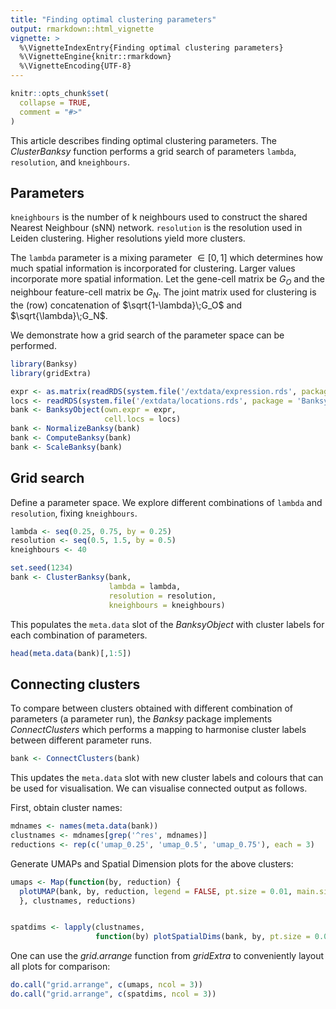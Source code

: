 ```yaml
---
title: "Finding optimal clustering parameters"
output: rmarkdown::html_vignette
vignette: >
  %\VignetteIndexEntry{Finding optimal clustering parameters}
  %\VignetteEngine{knitr::rmarkdown}
  %\VignetteEncoding{UTF-8}
---
```


```r
knitr::opts_chunk$set(
  collapse = TRUE,
  comment = "#>"
)
```

This article describes finding optimal clustering parameters. The 
*ClusterBanksy* function performs a grid search of parameters `lambda`, 
`resolution`, and `kneighbours`. 

## Parameters

`kneighbours` is the number of k neighbours used to construct the shared Nearest
Neighbour (sNN) network. `resolution` is the resolution used in Leiden clustering.
Higher resolutions yield more clusters.

The `lambda` parameter is a mixing parameter $\in[0,1]$ which determines how 
much spatial information is incorporated for clustering. Larger values 
incorporate more spatial information. Let the gene-cell matrix be $G_O$ and the 
neighbour feature-cell matrix be $G_N$. The joint matrix used for clustering is 
the (row) concatenation of $\sqrt{1-\lambda}\;G_O$ and $\sqrt{\lambda}\;G_N$.

We demonstrate how a grid search of the parameter space can be performed.
```r
library(Banksy)
library(gridExtra)

expr <- as.matrix(readRDS(system.file('/extdata/expression.rds', package = 'Banksy')))
locs <- readRDS(system.file('/extdata/locations.rds', package = 'Banksy'))
bank <- BanksyObject(own.expr = expr,
                     cell.locs = locs)
bank <- NormalizeBanksy(bank)
bank <- ComputeBanksy(bank)
bank <- ScaleBanksy(bank)
```

## Grid search

Define a parameter space. We explore different combinations of `lambda` and 
`resolution`, fixing `kneighbours`.
```r
lambda <- seq(0.25, 0.75, by = 0.25)
resolution <- seq(0.5, 1.5, by = 0.5)
kneighbours <- 40

set.seed(1234)
bank <- ClusterBanksy(bank, 
                      lambda = lambda,
                      resolution = resolution,
                      kneighbours = kneighbours)
```

This populates the `meta.data` slot of the *BanksyObject* with cluster labels
for each combination of parameters.
```r
head(meta.data(bank)[,1:5])
```

## Connecting clusters

To compare between clusters obtained with different combination of parameters 
(a parameter run), the *Banksy* package implements *ConnectClusters* which
performs a mapping to harmonise cluster labels between different parameter runs.

```r
bank <- ConnectClusters(bank)
```

This updates the `meta.data` slot with new cluster labels and colours that can
be used for visualisation. We can visualise connected output as follows.

First, obtain cluster names:
```r
mdnames <- names(meta.data(bank))
clustnames <- mdnames[grep('^res', mdnames)]
reductions <- rep(c('umap_0.25', 'umap_0.5', 'umap_0.75'), each = 3)
```

Generate UMAPs and Spatial Dimension plots for the above clusters:
```r
umaps <- Map(function(by, reduction) {
  plotUMAP(bank, by, reduction, legend = FALSE, pt.size = 0.01, main.size = 10)
  }, clustnames, reductions)


spatdims <- lapply(clustnames, 
                   function(by) plotSpatialDims(bank, by, pt.size = 0.01, main.size = 10))
```

One can use the *grid.arrange* function from *gridExtra* to conveniently layout 
all plots for comparison:
```r
do.call("grid.arrange", c(umaps, ncol = 3))
do.call("grid.arrange", c(spatdims, ncol = 3))
```
